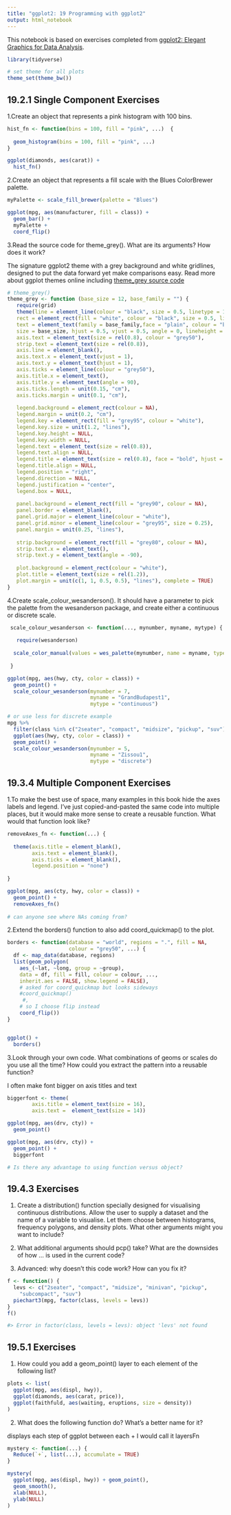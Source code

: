 ```yaml
---
title: "ggplot2: 19 Programming with ggplot2"
output: html_notebook
---
```


This notebook is based on exercises completed from [ggplot2: Elegant Graphics for Data Analysis](https://ggplot2-book.org/index.html). 

```r
library(tidyverse)

# set theme for all plots
theme_set(theme_bw())

```

## 19.2.1 Single Component Exercises

1.Create an object that represents a pink histogram with 100 bins.

```r

hist_fn <- function(bins = 100, fill = "pink", ...)  {
  
  geom_histogram(bins = 100, fill = "pink", ...)
}

ggplot(diamonds, aes(carat)) + 
  hist_fn()

```


2.Create an object that represents a fill scale with the Blues ColorBrewer palette.

```r

myPalette <- scale_fill_brewer(palette = "Blues")

ggplot(mpg, aes(manufacturer, fill = class)) + 
  geom_bar() +
  myPalette +
  coord_flip() 

```


3.Read the source code for theme_grey(). What are its arguments? How does it work?

The signature ggplot2 theme with a grey background and white gridlines, designed to put the data forward yet make comparisons easy. Read more about ggplot themes online including [theme_grey source code](http://applied-r.com/themes-ggplot/)


```r

# theme_grey()
theme_grey <- function (base_size = 12, base_family = "") {
   require(grid)
   theme(line = element_line(colour = "black", size = 0.5, linetype = 1, lineend = "butt"),
   rect = element_rect(fill = "white", colour = "black", size = 0.5, linetype = 1),
   text = element_text(family = base_family,face = "plain", colour = "black",
   size = base_size, hjust = 0.5, vjust = 0.5, angle = 0, lineheight = 0.9),
   axis.text = element_text(size = rel(0.8), colour = "grey50"),
   strip.text = element_text(size = rel(0.8)),
   axis.line = element_blank(),
   axis.text.x = element_text(vjust = 1),
   axis.text.y = element_text(hjust = 1),
   axis.ticks = element_line(colour = "grey50"),
   axis.title.x = element_text(),
   axis.title.y = element_text(angle = 90),
   axis.ticks.length = unit(0.15, "cm"),
   axis.ticks.margin = unit(0.1, "cm"),
 
   legend.background = element_rect(colour = NA),
   legend.margin = unit(0.2, "cm"),
   legend.key = element_rect(fill = "grey95", colour = "white"),
   legend.key.size = unit(1.2, "lines"),
   legend.key.height = NULL,
   legend.key.width = NULL,
   legend.text = element_text(size = rel(0.8)),
   legend.text.align = NULL,
   legend.title = element_text(size = rel(0.8), face = "bold", hjust = 0),
   legend.title.align = NULL,
   legend.position = "right",
   legend.direction = NULL,
   legend.justification = "center",
   legend.box = NULL,
 
   panel.background = element_rect(fill = "grey90", colour = NA),
   panel.border = element_blank(),
   panel.grid.major = element_line(colour = "white"),
   panel.grid.minor = element_line(colour = "grey95", size = 0.25),
   panel.margin = unit(0.25, "lines"),
 
   strip.background = element_rect(fill = "grey80", colour = NA),
   strip.text.x = element_text(),
   strip.text.y = element_text(angle = -90),
 
   plot.background = element_rect(colour = "white"),
   plot.title = element_text(size = rel(1.2)),
   plot.margin = unit(c(1, 1, 0.5, 0.5), "lines"), complete = TRUE)
}


```


4.Create scale_colour_wesanderson(). It should have a parameter to pick the palette from the wesanderson package, and create either a continuous or discrete scale.

```r

 scale_colour_wesanderson <- function(..., mynumber, myname, mytype) {
   
   require(wesanderson)
   
  scale_color_manual(values = wes_palette(mynumber, name = myname, type = mytype), name = "")
 
 }

ggplot(mpg, aes(hwy, cty, color = class)) +
  geom_point() +
  scale_colour_wesanderson(mynumber = 7, 
                           myname = "GrandBudapest1", 
                           mytype = "continuous")

# or use less for discrete example
mpg %>%
  filter(class %in% c("2seater", "compact", "midsize", "pickup", "suv")) %>%
  ggplot(aes(hwy, cty, color = class)) +
  geom_point() +
  scale_colour_wesanderson(mynumber = 5, 
                           myname = "Zissou1", 
                           mytype = "discrete")


```


## 19.3.4 Multiple Component Exercises

1.To make the best use of space, many examples in this book hide the axes labels and legend. I’ve just copied-and-pasted the same code into multiple places, but it would make more sense to create a reusable function. What would that function look like?

```r

removeAxes_fn <- function(...) {
  
  theme(axis.title = element_blank(),
        axis.text = element_blank(),
        axis.ticks = element_blank(),
        legend.position = "none")
  
}

ggplot(mpg, aes(cty, hwy, color = class)) +
  geom_point() +
  removeAxes_fn()
  
# can anyone see where NAs coming from?

```


2.Extend the borders() function to also add coord_quickmap() to the plot.

```r

borders <- function(database = "world", regions = ".", fill = NA, 
                    colour = "grey50", ...) {
  df <- map_data(database, regions)
  list(geom_polygon(
    aes_(~lat, ~long, group = ~group), 
    data = df, fill = fill, colour = colour, ..., 
    inherit.aes = FALSE, show.legend = FALSE),
    # asked for coord_quickmap but looks sideways
    #coord_quickmap() 
     #,
    # so I choose flip instead 
    coord_flip())
}


ggplot() +
  borders()

```


3.Look through your own code. What combinations of geoms or scales do you use all the time? How could you extract the pattern into a reusable function?

I often make font bigger on axis titles and text


```r

biggerfont <- theme(
        axis.title = element_text(size = 16),
        axis.text =  element_text(size = 14))

ggplot(mpg, aes(drv, cty)) +
  geom_point() 

ggplot(mpg, aes(drv, cty)) +
  geom_point() +
  biggerfont

# Is there any advantage to using function versus object?

```

## 19.4.3 Exercises

1. Create a distribution() function specially designed for visualising continuous distributions. Allow the user to supply a dataset and the name of a variable to visualise. Let them choose between histograms, frequency polygons, and density plots. What other arguments might you want to include?

2. What additional arguments should pcp() take? What are the downsides of how ... is used in the current code?

3. Advanced: why doesn’t this code work? How can you fix it?

```r

f <- function() {
  levs <- c("2seater", "compact", "midsize", "minivan", "pickup", 
    "subcompact", "suv")
  piechart3(mpg, factor(class, levels = levs))
}
f()

#> Error in factor(class, levels = levs): object 'levs' not found
```

## 19.5.1 Exercises

1. How could you add a geom_point() layer to each element of the following list?

```r
plots <- list(
  ggplot(mpg, aes(displ, hwy)),
  ggplot(diamonds, aes(carat, price)),
  ggplot(faithfuld, aes(waiting, eruptions, size = density))
)
```

2. What does the following function do? What’s a better name for it?

displays each step of ggplot between each +
I would call it layersFn

```r
mystery <- function(...) {
  Reduce(`+`, list(...), accumulate = TRUE)
}

mystery(
  ggplot(mpg, aes(displ, hwy)) + geom_point(), 
  geom_smooth(), 
  xlab(NULL), 
  ylab(NULL)
)
```


